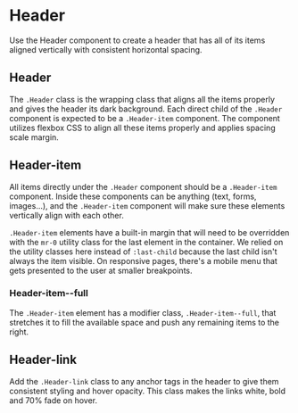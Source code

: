 

<Meta of={HeaderStories} />

# Header

Use the Header component to create a header that has all of its items aligned vertically with consistent horizontal spacing.

## Header

The `.Header` class is the wrapping class that aligns all the items properly and gives the header its dark background. Each direct child of the `.Header` component is expected to be a `.Header-item` component. The component utilizes flexbox CSS to align all these items properly and applies spacing scale margin.

<Canvas of={HeaderStories.Default} />

## Header-item

All items directly under the `.Header` component should be a `.Header-item` component. Inside these components can be anything (text, forms, images...), and the `.Header-item` component will make sure these elements vertically align with each other.

`.Header-item` elements have a built-in margin that will need to be overridden with the `mr-0` utility class for the last element in the container. We relied on the utility classes here instead of `:last-child` because the last child isn't always the item visible. On responsive pages, there's a mobile menu that gets presented to the user at smaller breakpoints.

<Canvas of={HeaderStories.HeaderItem} />

### Header-item--full

The `.Header-item` element has a modifier class, `.Header-item--full`, that stretches it to fill the available space and push any remaining items to the right.

<Canvas of={HeaderStories.HeaderItemFull} />

## Header-link

Add the `.Header-link` class to any anchor tags in the header to give them consistent styling and hover opacity. This class makes the links white, bold and 70% fade on hover.

<Canvas of={HeaderStories.HeaderLink} />
